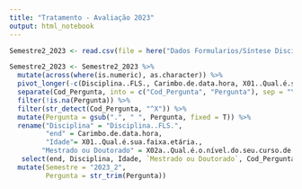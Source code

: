 ```yaml
---
title: "Tratamento - Avaliação 2023"
output: html_notebook
---
```




```r
Semestre2_2023 <- read.csv(file = here("Dados Formularios/Síntese Disciplinas DCP 2º Semestre 2023- Total.csv"), sep = ",")

```

```r
Semestre2_2023 <- Semestre2_2023 %>%
  mutate(across(where(is.numeric), as.character)) %>%   
  pivot_longer(-c(Disciplina..FLS., Carimbo.de.data.hora, X01..Qual.é.sua.faixa.etária., X02a..Qual.é.o.nível.do.seu.curso.de.pós.graduação.atual.),  names_to = "Cod_Pergunta", values_to = "Resposta") %>% 
  separate(Cod_Pergunta, into = c("Cod_Pergunta", "Pergunta"), sep = "\\.{2}") %>% 
  filter(!is.na(Pergunta)) %>% 
  filter(str_detect(Cod_Pergunta, "^X")) %>% 
  mutate(Pergunta = gsub(".", " ", Pergunta, fixed = T)) %>% 
  rename("Disciplina" = "Disciplina..FLS.", 
         "end" = Carimbo.de.data.hora, 
         "Idade"= X01..Qual.é.sua.faixa.etária., 
        "Mestrado ou Doutorado" = X02a..Qual.é.o.nível.do.seu.curso.de.pós.graduação.atual.) %>% 
   select(end, Disciplina, Idade, `Mestrado ou Doutorado`, Cod_Pergunta, Pergunta, Resposta) %>% 
  mutate(Semestre = "2023_2", 
         Pergunta = str_trim(Pergunta))
```